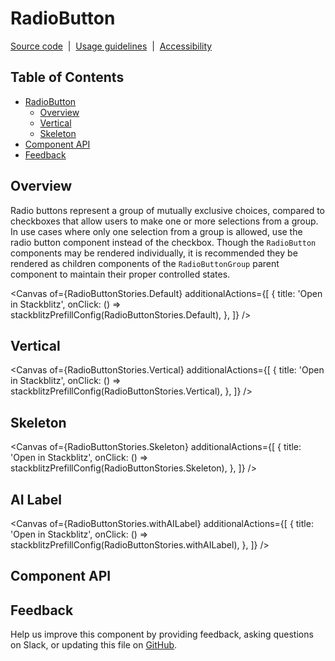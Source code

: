 
<Meta isTemplate />

# RadioButton

[Source code](https://github.com/carbon-design-system/carbon/tree/main/packages/react/src/components/RadioButton)
&nbsp;|&nbsp;
[Usage guidelines](https://www.carbondesignsystem.com/components/radio-button/usage)
&nbsp;|&nbsp;
[Accessibility](https://www.carbondesignsystem.com/components/radio-button/accessibility)

## Table of Contents

- [RadioButton](#radiobutton)
  - [Overview](#overview)
  - [Vertical](#vertical)
  - [Skeleton](#skeleton)
- [Component API](#component-api)
- [Feedback](#feedback)

## Overview

Radio buttons represent a group of mutually exclusive choices, compared to
checkboxes that allow users to make one or more selections from a group. In use
cases where only one selection from a group is allowed, use the radio button
component instead of the checkbox. Though the `RadioButton` components may be
rendered individually, it is recommended they be rendered as children components
of the `RadioButtonGroup` parent component to maintain their proper controlled
states.

<Canvas
  of={RadioButtonStories.Default}
  additionalActions={[
    {
      title: 'Open in Stackblitz',
      onClick: () => stackblitzPrefillConfig(RadioButtonStories.Default),
    },
  ]}
/>

## Vertical

<Canvas
  of={RadioButtonStories.Vertical}
  additionalActions={[
    {
      title: 'Open in Stackblitz',
      onClick: () => stackblitzPrefillConfig(RadioButtonStories.Vertical),
    },
  ]}
/>

## Skeleton

<Canvas
  of={RadioButtonStories.Skeleton}
  additionalActions={[
    {
      title: 'Open in Stackblitz',
      onClick: () => stackblitzPrefillConfig(RadioButtonStories.Skeleton),
    },
  ]}
/>

## AI Label

<Canvas
  of={RadioButtonStories.withAILabel}
  additionalActions={[
    {
      title: 'Open in Stackblitz',
      onClick: () => stackblitzPrefillConfig(RadioButtonStories.withAILabel),
    },
  ]}
/>

## Component API

<ArgTypes />

## Feedback

Help us improve this component by providing feedback, asking questions on Slack,
or updating this file on
[GitHub](https://github.com/carbon-design-system/carbon/edit/main/packages/react/src/components/RadioButton/RadioButton.mdx).
